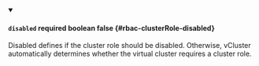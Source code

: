 
<details className="config-field" data-expandable="false" open>
<summary>

#### `disabled` <span className="config-field-required" data-required="false">required</span> <span className="config-field-type">boolean</span> <span className="config-field-default">false</span> <span className="config-field-enum"></span> {#rbac-clusterRole-disabled}

Disabled defines if the cluster role should be disabled. Otherwise, vCluster automatically determines whether the virtual cluster requires a cluster role.

</summary>



</details>
